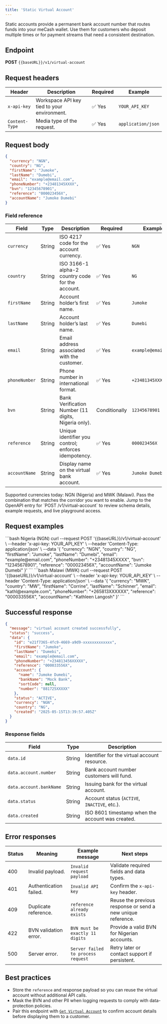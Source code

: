 ```yaml
---
title: 'Static Virtual Account'
---
```


Static accounts provide a permanent bank account number that routes funds into your meCash wallet. Use them for customers who deposit multiple times or for payment streams that need a consistent destination.

## Endpoint

**POST** `{{baseURL}}/v1/virtual-account`

## Request headers

| Header | Description | Required | Example |
|--------|-------------|----------|---------|
| `x-api-key` | Workspace API key tied to your environment. | ✅ Yes | `YOUR_API_KEY` |
| `Content-Type` | Media type of the request. | ✅ Yes | `application/json` |

## Request body

```json copy
{
  "currency": "NGN",
  "country": "NG",
  "firstName": "Jumoke",
  "lastName": "Dumebi",
  "email": "example@email.com",
  "phoneNumber": "+23481345XXXX",
  "bvn": "12345678901",
  "reference": "000023456X",
  "accountName": "Jumoke Dumebi"
}
```

### Field reference

| Field | Type | Description | Required | Example |
|-------|------|-------------|----------|---------|
| `currency` | String | ISO 4217 code for the account currency. | ✅ Yes | `NGN` |
| `country` | String | ISO 3166-1 alpha-2 country code for the account. | ✅ Yes | `NG` |
| `firstName` | String | Account holder’s first name. | ✅ Yes | `Jumoke` |
| `lastName` | String | Account holder’s last name. | ✅ Yes | `Dumebi` |
| `email` | String | Email address associated with the customer. | ✅ Yes | `example@email.com` |
| `phoneNumber` | String | Phone number in international format. | ✅ Yes | `+23481345XXXX` |
| `bvn` | String | Bank Verification Number (11 digits, Nigeria only). | Conditionally | `12345678901` |
| `reference` | String | Unique identifier you control; enforces idempotency. | ✅ Yes | `000023456X` |
| `accountName` | String | Display name on the virtual bank account. | ✅ Yes | `Jumoke Dumebi` |

<Callout type="info" emoji="ℹ️">
  Supported currencies today: NGN (Nigeria) and MWK (Malawi). Pass the combination that matches the corridor you want to enable.
</Callout>

<CardGroup cols={1}>
  <Card title="API Reference: Create Static Virtual Account" icon="code" href="/virtual-account/create-virtual-account">
    Jump to the OpenAPI entry for `POST /v1/virtual-account` to review schema details, example requests, and live playground access.
  </Card>
</CardGroup>

## Request examples

<CodeGroup>
```bash Nigeria (NGN)
curl --request POST '{{baseURL}}/v1/virtual-account' \
  --header 'x-api-key: YOUR_API_KEY' \
  --header 'Content-Type: application/json' \
  --data '{
    "currency": "NGN",
    "country": "NG",
    "firstName": "Jumoke",
    "lastName": "Dumebi",
    "email": "example@email.com",
    "phoneNumber": "+23481345XXXX",
    "bvn": "12345678901",
    "reference": "000023456X",
    "accountName": "Jumoke Dumebi"
  }'
```
```bash Malawi (MWK)
curl --request POST '{{baseURL}}/v1/virtual-account' \
  --header 'x-api-key: YOUR_API_KEY' \
  --header 'Content-Type: application/json' \
  --data '{
    "currency": "MWK",
    "country": "MW",
    "firstName": "Corrine",
    "lastName": "Schinner",
    "email": "kathl@example.com",
    "phoneNumber": "+265813XXXXXX",
    "reference": "000033556X",
    "accountName": "Kathleen Langosh"
  }'
```
</CodeGroup>

## Successful response

```json copy
{
  "message": "virtual account created successfully",
  "status": "success",
  "data": {
    "id": "e21f7365-4fc9-4669-a9d9-xxxxxxxxxxxxx",
    "firstName": "Jumoke",
    "lastName": "Dumebi",
    "email": "example@email.com",
    "phoneNumber": "+234813456XXXXX",
    "reference": "000033556X",
    "account": {
      "name": "Jumoke Dumebi",
      "bankName": "Mock Bank",
      "sortCode": null,
      "number": "881725XXXXX"
    },
    "status": "ACTIVE",
    "currency": "NGN",
    "country": "NG",
    "created": "2025-05-15T13:39:57.405Z"
  }
}
```

### Response fields

| Field | Type | Description |
|-------|------|-------------|
| `data.id` | String | Identifier for the virtual account resource. |
| `data.account.number` | String | Bank account number customers will fund. |
| `data.account.bankName` | String | Issuing bank for the virtual account. |
| `data.status` | String | Account status (`ACTIVE`, `INACTIVE`, etc.). |
| `data.created` | String | ISO 8601 timestamp when the account was created. |

## Error responses

| Status | Meaning | Example message | Next steps |
|--------|---------|-----------------|-----------|
| 400 | Invalid payload. | `Invalid request payload` | Validate required fields and data types. |
| 401 | Authentication failed. | `Invalid API key` | Confirm the `x-api-key` header. |
| 409 | Duplicate reference. | `reference already exists` | Reuse the previous response or send a new unique reference. |
| 422 | BVN validation error. | `BVN must be exactly 11 digits` | Provide a valid BVN for Nigerian accounts. |
| 500 | Server error. | `Server failed to process request` | Retry later or contact support if persistent. |

## Best practices

- Store the `reference` and response payload so you can reuse the virtual account without additional API calls.
- Mask the BVN and other PII when logging requests to comply with data-protection policies.
- Pair this endpoint with [`Get Virtual Account`](/virtual-accounts-docs/get-virtual-account) to confirm account details before displaying them to a customer.
